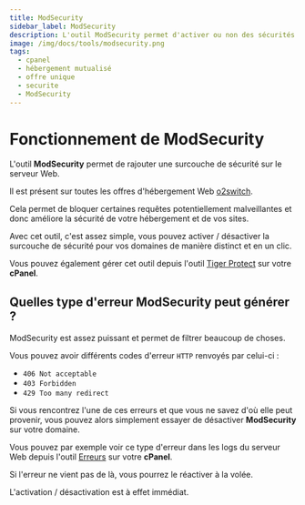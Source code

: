 ```yaml
---
title: ModSecurity
sidebar_label: ModSecurity
description: L'outil ModSecurity permet d'activer ou non des sécurités complémentaires sur le serveur Web WAF.
image: /img/docs/tools/modsecurity.png
tags:
  - cpanel
  - hébergement mutualisé
  - offre unique
  - securite
  - ModSecurity
---
```


# Fonctionnement de ModSecurity

L'outil **ModSecurity** permet de rajouter une surcouche de sécurité sur le serveur Web.

Il est présent sur toutes les offres d'hébergement Web [o2switch](https://www.o2switch.fr/).

Cela permet de bloquer certaines requêtes potentiellement malveillantes et donc améliore la sécurité de votre hébergement et de vos sites.

Avec cet outil, c'est assez simple, vous pouvez activer / désactiver la surcouche de sécurité pour vos domaines de manière distinct et en un clic.

<PreviewToolCard tool='mod_security' />

Vous pouvez également gérer cet outil depuis l'outil [Tiger Protect](/cpanel/o2switch/tiger-protect-waf) sur votre **cPanel**.

## Quelles type d'erreur ModSecurity peut générer ?

ModSecurity est assez puissant et permet de filtrer beaucoup de choses.

Vous pouvez avoir différents codes d'erreur `HTTP` renvoyés par celui-ci :

* `406 Not acceptable`
* `403 Forbidden`
* `429 Too many redirect`

Si vous rencontrez l'une de ces erreurs et que vous ne savez d'où elle peut provenir, vous pouvez alors simplement essayer de désactiver **ModSecurity** sur votre domaine.

Vous pouvez par exemple voir ce type d'erreur dans les logs du serveur Web depuis l'outil [Erreurs](/cpanel/mesures/erreurs-apache) sur votre **cPanel**.

Si l'erreur ne vient pas de là, vous pourrez le réactiver à la volée.

L'activation / désactivation est à effet immédiat.
